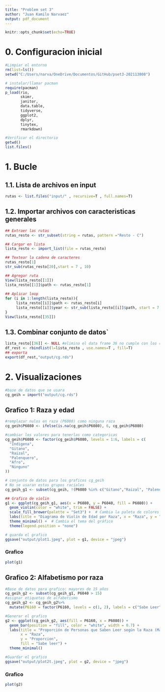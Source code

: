 ```yaml
---
title: "Problem set 3"
author: "Juan Kamilo Narvaez"
output: pdf_document
---
```


```r
knitr::opts_chunk$set(echo=TRUE)
```


# 0. Configuracion inicial
```r
#Limpiar el entorno
rm(list=ls()) 
setwd("C:/Users/narva/OneDrive/Documentos/GitHub/pset3-202113808")

# instalar/llamar pacman
require(pacman)
p_load(rio,
       skimr,
       janitor,
       data.table,
       tidyverse,
       ggplot2,
       dplyr,
       tinytex,
       rmarkdown)

#Verificar el directorio
getwd()
list.files()
```

# 1. Bucle
## 1.1. Lista de archivos en input
```r
rutas <- list.files("input/" , recursive=T , full.names=T)
```
## 1.2. Importar archivos con caracteristicas generales
```r
## Extraer las rutas
rutas_resto <- str_subset(string = rutas, pattern ="Resto - C")

## Cargar en lista
lista_resto <- import_list(file = rutas_resto)

## Textear la cadena de caracteres 
rutas_resto[1]
str_sub(rutas_resto[20],start = 7 , 10)

## Agregar ruta
View(lista_resto[[1]])
lista_resto[[1]]$path <- rutas_resto[1]
  
## Aplicar loop  
for (i in 1:length(lista_resto)){
     lista_resto[[i]]$path <- rutas_resto[i]  
     lista_resto[[i]]$year <- str_sub(lista_resto[[i]]$path, start = 7 , 10)
}
View(lista_resto[[35]])
```
## 1.3. Combinar conjunto de datos`
```r
lista_resto[[36]] <- NULL #elimina el data frame 36 no cumple con los requerimientos
df_rest <- rbindlist(l=lista_resto , use.names=T , fill=T)
## exporta
export(df_rest,"output/cg.rds")

```

# 2. Visualizaciones
```r
#base de datos que se usara
cg_geih = import("output/cg.rds")
```
## Grafico 1: Raza y edad
```r
#remplazar nulos en raza (P6080) como ninguna raza
cg_geih$P6080 <- ifelse(is.na(cg_geih$P6080), 6, cg_geih$P6080)

#cambiar los valores para tenerlas como categoricas
cg_geih$P6080 <- factor(cg_geih$P6080, levels = 1:6, labels = c(
  "Indigena",
  "Gitano",
  "Raizal",
  "Palenquero",
  "Afro",
  "Ninguno"
))

# conjunto de datos para los graficos cg_geih
# No se usaran estas grupos raciales
cg_geih_g1 <- subset(cg_geih, !(P6080 %in% c("Gitano","Raizal", "Palenquero"))) 

## Grafico de violin
g1 <- ggplot(cg_geih_g1, aes(x = P6080, y = P6040, fill = P6080)) +
  geom_violin(color = "white", trim = FALSE) +
  scale_fill_brewer(palette = "Set3") +  # Cambia la paleta de colores
  labs(title = "Diagrama de Violín de Edad por Raza", x = "Raza", y = "Edad") +
  theme_minimal() +  # Cambia el tema del gráfico
  theme(legend.position = "none")

# guarda el grafico
ggsave("output/plot1.jpeg", plot = g1, device = "jpeg") 
```
### Grafico
```r
plot(g1)
```

## Grafico 2: Alfabetismo por raza
```r
#Base de datos para grafico: mayores de 15 años
cg_geih_g2 <- subset(cg_geih_g1, P6040 > 15)
#asignar etiquetas de alfabetismo
cg_geih_g2 <- cg_geih_g2%>%
  mutate(P6160 = factor(P6160, levels = c(1, 2), labels = c("Sabe Leer", "No Sabe Leer")))

#Generar el grafico
g2 <- ggplot(cg_geih_g2, aes(fill = P6160, x = P6080)) +
  geom_bar(position = "fill", color = "white", width = 0.7) +
  labs(title = "Proporción de Personas que Saben Leer según la Raza (Mayores de 15)",
       x = "Raza",
       y = "Proporcion",
       fill = "Sabe leer") +
  theme_minimal()

#Guardar el grafico
ggsave("output/plot2t.jpeg", plot = g2, device = "jpeg")
```

### Grafico
```r
plot(g2)
```